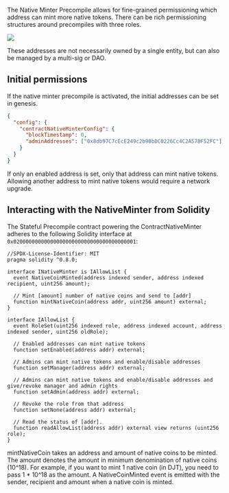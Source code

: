 
The Native Minter Precompile allows for fine-grained permissioning which address can mint more native tokens. There can be rich permissioning structures around precompiles with three roles. 

![](/common-images/evm-precompiles/allowlist-roles.png)

These addresses are not necessarily owned by a single entity, but can also be managed by a multi-sig or DAO.

## Initial permissions

If the native minter precompile is activated, the initial addresses can be set in genesis.

```json
{
  "config": {
    "contractNativeMinterConfig": {
      "blockTimestamp": 0,
      "adminAddresses": ["0x8db97C7cEcE249c2b98bDC0226Cc4C2A57BF52FC"]
    }
  }
}
```

If only an enabled address is set, only that address can mint native tokens. Allowing another address to mint native tokens would require a network upgrade.

## Interacting with the NativeMinter from Solidity

The Stateful Precompile contract powering the ContractNativeMinter adheres to the following Solidity interface at `0x0200000000000000000000000000000000000001`:

```solidity title="Native Minter"
//SPDX-License-Identifier: MIT
pragma solidity ^0.8.0;

interface INativeMinter is IAllowList {
  event NativeCoinMinted(address indexed sender, address indexed recipient, uint256 amount);

  // Mint [amount] number of native coins and send to [addr]
  function mintNativeCoin(address addr, uint256 amount) external;
}

interface IAllowList {
  event RoleSet(uint256 indexed role, address indexed account, address indexed sender, uint256 oldRole);

  // Enabled addresses can mint native tokens
  function setEnabled(address addr) external;  

  // Admins can mint native tokens and enable/disable addresses
  function setManager(address addr) external;
  
  // Admins can mint native tokens and enable/disable addresses and give/revoke manager and admin rights
  function setAdmin(address addr) external;

  // Revoke the role from that address
  function setNone(address addr) external;

  // Read the status of [addr].
  function readAllowList(address addr) external view returns (uint256 role);
}
```

mintNativeCoin takes an address and amount of native coins to be minted. The amount denotes the amount in minimum denomination of native coins (10^18). For example, if you want to mint 1 native coin (in DJT), you need to pass 1 * 10^18 as the amount. A NativeCoinMinted event is emitted with the sender, recipient and amount when a native coin is minted.